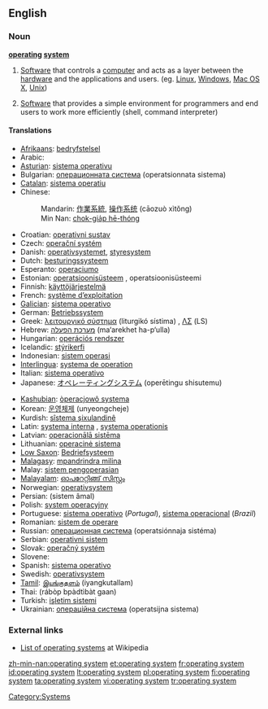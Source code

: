 ==English==

{{wikipedia}}

===Noun===
'''[[operating]] [[system]]'''

# {{software}} [[Software]] that controls a [[computer]] and acts as a layer between the [[hardware]] and the applications and users. (eg. [[Linux]], [[Windows]], [[Mac OS X]], [[Unix]])
# {{software}} [[Software]] that provides a simple environment for programmers and end users to work more efficiently (shell, command interpreter)

====Translations====
{{top}}
* [[Afrikaans]]: [[bedryfstelsel]]
* Arabic: {{Arab|[[نظام تشغيل]]}} {{IPAchar|(niʐám tašğíl)}} {{m}}
* [[Asturian]]: [[sistema operativu]] {{m}}
* Bulgarian: [[операционната система]] (operatsionnata sistema) {{f}}
* [[Catalan]]: [[sistema operatiu]] {{m}}
* Chinese:
*: Mandarin: [[作業系統]], [[操作系统]] (cāozuò xìtǒng)
*: Min Nan: [[chok-gia̍p hē-thóng]]
* Croatian: [[operativni sustav]] {{m}}
* Czech: [[operační systém]] {{m}}
* Danish: [[operativsystemet]], [[styresystem]]
* Dutch: [[besturingssysteem]] {{n}}
* Esperanto: [[operaciumo]]
* Estonian: [[operatsioonisüsteem]] {{s}}, operatsioonisüsteemi {{p}}
* Finnish: [[käyttöjärjestelmä]]
* French: [[système d’exploitation]] {{m}}
* [[Galician]]: [[sistema operativo]] {{m}}
* German: [[Betriebssystem]] {{n}}
* Greek: [[λειτουργικό σύστημα]] (liturgikó sístima) {{n}}, [[ΛΣ]] (LS)
* Hebrew: [[מערכת הפעלה]] (ma‘arekhet ha-p‘ulla)
* Hungarian: [[operációs rendszer]]
* Icelandic: [[stýrikerfi]]
* Indonesian: [[sistem operasi]]
* [[Interlingua]]: [[systema de operation]]
* Italian: [[sistema operativo]] {{m}}
* Japanese: [[オペレーティングシステム]] (operētingu shisutemu)
{{mid}}
* [[Kashubian]]: [[òperacjowô systema]]
* Korean: [[운영체제]] (unyeongcheje)
* Kurdish: [[sîstema şixulandinê]]
* Latin: [[systema interna]] {{f}}, [[systema operationis]] {{f}}
* Latvian: [[operacionālā sistēma]]
* Lithuanian: [[operacinė sistema]]
* [[Low Saxon]]: [[Bedriefsysteem]]
* [[Malagasy]]: [[mpandrindra milina]]
* Malay: [[sistem pengoperasian]]
* [[Malayalam]]: [[ഓപറേറ്റിങ്ങ് സിസ്റ്റം]]
* Norwegian: [[operativsystem]]
* Persian: {{fa-Arab|[[سیستم عامل]]}} (sistem âmal)
* Polish: [[system operacyjny]] {{m}}
* Portuguese: [[sistema operativo]] {{m}} (''Portugal''), [[sistema operacional]] {{m}} (''Brazil'')
* Romanian: [[sistem de operare]] {{n}}
* Russian: [[операционная система]] (operatsiónnaja sistéma) {{f}}
* Serbian: [[operativni sistem]]
* Slovak: [[operačný systém]] {{m}}
* Slovene: {{t-|sl|operacijski sistem}}
* Spanish: [[sistema operativo]] {{m}}
* Swedish: [[operativsystem]]
* [[Tamil]]: [[இயங்குதளம்]] (iyangkutallam)
* Thai: {{Thai|[[ระบบปฏิบัติการ]]}} (rábòp bpàdtìbàt gaan)
* Turkish: [[işletim sistemi]]
* Ukrainian: [[операційна система]] (operatsijna sistema) {{f}}
{{bottom}}

===External links===
* [[w:List of operating systems|List of operating systems]] at Wikipedia

[[Category:Systems]]

[[zh-min-nan:operating system]]
[[et:operating system]]
[[fr:operating system]]
[[id:operating system]]
[[lt:operating system]]
[[pl:operating system]]
[[fi:operating system]]
[[ta:operating system]]
[[vi:operating system]]
[[tr:operating system]]